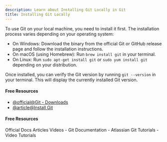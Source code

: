 ```yaml
---
description: Learn about Installing Git Locally in Git
title: Installing Git Locally
---
```


To use Git on your local machine, you need to install it first. The installation process varies depending on your operating system:

- On Windows: Download the binary from the official Git or GitHub release page and follow the installation instructions.
- On macOS (using Homebrew): Run `brew install git` in your terminal.
- On Linux: Run `sudo apt-get install git` or `sudo yum install git` depending on your distribution.

Once installed, you can verify the Git version by running `git --version` in your terminal. This will display the currently installed Git version.

#### Free Resources

- [@official@Git - Downloads](https://git-scm.com/downloads)
- [@article@Install Git](https://github.com/git-guides/install-git)

#### Free Resources

<Tabs defaultValue="official">
<TabsList>
<TabsTrigger value="official">Official Docs</TabsTrigger>
<TabsTrigger value="article">Articles</TabsTrigger>
<TabsTrigger value="video">Videos</TabsTrigger>
</TabsList>

<TabsContent value="official">
- <Link href="https://git-scm.com/docs">Git Documentation</Link>
</TabsContent>
<TabsContent value="article">
- <Link href="https://www.atlassian.com/git/tutorials">Atlassian Git Tutorials</Link>
</TabsContent>
<TabsContent value="video">
- <Link href="https://www.youtube.com/results?search_query=git+installing-git-locally+tutorial">Video Tutorials</Link>
</TabsContent>
</Tabs>

